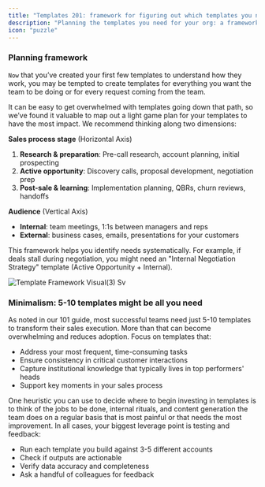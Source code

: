 ```yaml
---
title: "Templates 201: framework for figuring out which templates you need"
description: "Planning the templates you need for your org: a framework"
icon: "puzzle"
---
```


### Planning framework

`Now` that you’ve created your first few templates to understand how they work, you may be tempted to create templates for everything you want the team to be doing or for every request coming from the team.

It can be easy to get overwhelmed with templates going down that path, so we’ve found it valuable to map out a light game plan for your templates to have the most impact. We recommend thinking along two dimensions:

**Sales process stage** (Horizontal Axis)

1. **Research & preparation**: Pre-call research, account planning, initial prospecting
2. **Active opportunity**: Discovery calls, proposal development, negotiation prep
3. **Post-sale & learning**: Implementation planning, QBRs, churn reviews, handoffs

**Audience** (Vertical Axis)

- **Internal**: team meetings, 1:1s between managers and reps
- **External**: business cases, emails, presentations for your customers

This framework helps you identify needs systematically. For example, if deals stall during negotiation, you might need an "Internal Negotiation Strategy" template (Active Opportunity \+ Internal).

![Template Framework Visual(3) Sv](/mintlify/images/template-framework-visual\(3\).svg)

### Minimalism: 5-10 templates might be all you need

As noted in our 101 guide, most successful teams need just 5-10 templates to transform their sales execution. More than that can become overwhelming and reduces adoption. Focus on templates that:

- Address your most frequent, time-consuming tasks
- Ensure consistency in critical customer interactions
- Capture institutional knowledge that typically lives in top performers' heads
- Support key moments in your sales process

One heuristic you can use to decide where to begin investing in templates is to think of the jobs to be done, internal rituals, and content generation the team does on a regular basis that is most painful or that needs the most improvement. In all cases, your biggest leverage point is testing and feedback:

- Run each template you build against 3-5 different accounts
- Check if outputs are actionable
- Verify data accuracy and completeness
- Ask a handful of colleagues for feedback